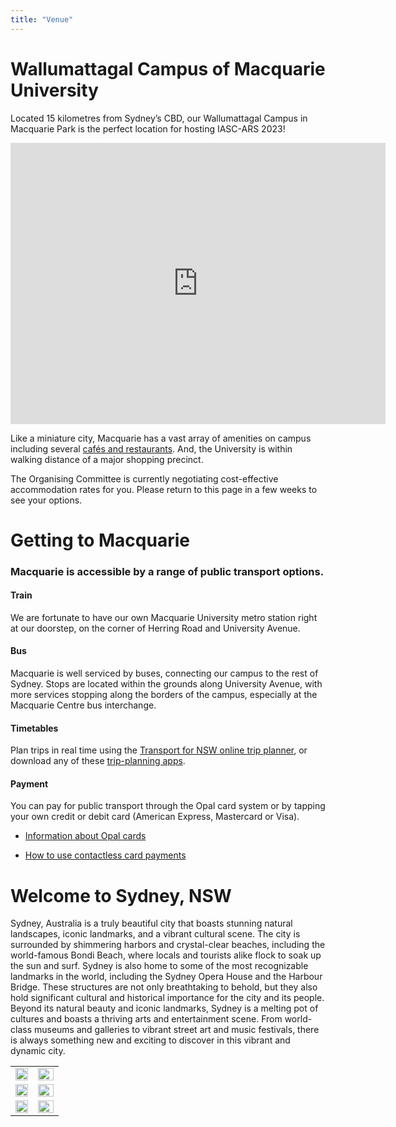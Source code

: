 ```yaml
---
title: "Venue"
---
```


# Wallumattagal Campus of Macquarie University

Located 15 kilometres from Sydney's CBD, our Wallumattagal Campus in Macquarie Park is the perfect location for hosting IASC-ARS 2023!

<iframe src="https://www.google.com/maps/embed?pb=!1m18!1m12!1m3!1d3316.4780936704356!2d151.11060221657777!3d-33.77415008068269!2m3!1f0!2f0!3f0!3m2!1i1024!2i768!4f13.1!3m3!1m2!1s0x6b12a672905e4a73%3A0xbab0dfcf81605278!2sMacquarie%20University%20Faculty%20of%20Science%20and%20Engineering!5e0!3m2!1sen!2sau!4v1679824247170!5m2!1sen!2sau" width="600" height="450" style="border:0;" allowfullscreen loading="lazy" referrerpolicy="no-referrer-when-downgrade">

</iframe>

Like a miniature city, Macquarie has a vast array of amenities on campus including several [cafés and restaurants](https://students.mq.edu.au/uni-life/campus/cafes-bars-restaurants). And, the University is within walking distance of a major shopping precinct.

The Organising Committee is currently negotiating cost-effective accommodation rates for you. Please return to this page in a few weeks to see your options.

# Getting to Macquarie

### Macquarie is accessible by a range of public transport options.

#### Train

We are fortunate to have our own Macquarie University metro station right at our doorstep, on the corner of Herring Road and University Avenue.

#### Bus

Macquarie is well serviced by buses, connecting our campus to the rest of Sydney. Stops are located within the grounds along University Avenue, with more services stopping along the borders of the campus, especially at the Macquarie Centre bus interchange.

#### Timetables

Plan trips in real time using the [Transport for NSW online trip planner](https://transportnsw.info/), or download any of these [trip-planning apps](https://transportnsw.info/apps).

#### Payment

You can pay for public transport through the Opal card system or by tapping your own credit or debit card (American Express, Mastercard or Visa).

-   [Information about Opal cards](https://transportnsw.info/tickets-opal/opal#/login)

-   [How to use contactless card payments](https://transportnsw.info/tickets-opal/opal/contactless-payments)

# Welcome to Sydney, NSW

Sydney, Australia is a truly beautiful city that boasts stunning natural landscapes, iconic landmarks, and a vibrant cultural scene. The city is surrounded by shimmering harbors and crystal-clear beaches, including the world-famous Bondi Beach, where locals and tourists alike flock to soak up the sun and surf. Sydney is also home to some of the most recognizable landmarks in the world, including the Sydney Opera House and the Harbour Bridge. These structures are not only breathtaking to behold, but they also hold significant cultural and historical importance for the city and its people. Beyond its natural beauty and iconic landmarks, Sydney is a melting pot of cultures and boasts a thriving arts and entertainment scene. From world-class museums and galleries to vibrant street art and music festivals, there is always something new and exciting to discover in this vibrant and dynamic city.

|                                                 |                                                      |
|-------------------------------------------------|------------------------------------------------------|
| ![](Sydney_Opera_House_Sails.jpg){width="100%"} | ![](SydneyHarbourBridge1_gobeirne.jpg){width="100%"} |
| ![](Bondi_Beach.jpg){width="100%"}              | ![](koala_encounter.jpg){width="100%"}               |
| ![](bridge_climb.jpeg){width="100%"}            | ![](lns-aqua-dining-1.jpg){width="100%"}             |
